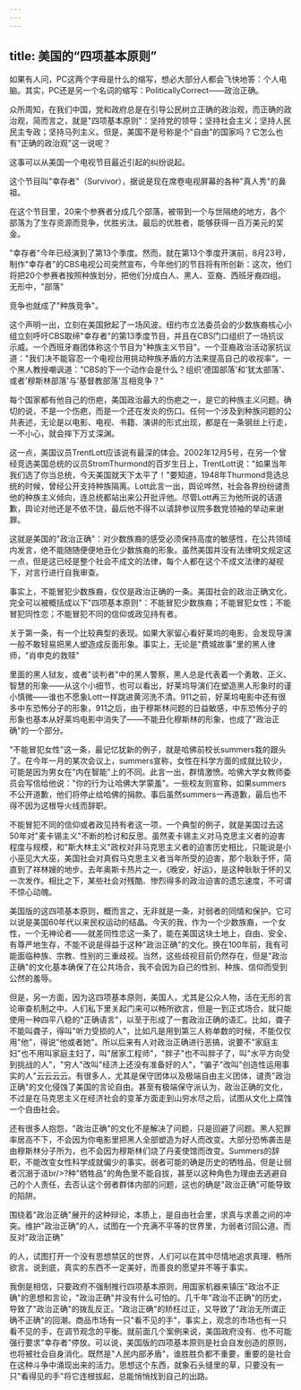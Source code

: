 ```yaml
---
---
---
```

title: 美国的“四项基本原则”
---



如果有人问，PC这两个字母是什么的缩写，想必大部分人都会飞快地答：个人电脑。其实，PC还是另一个名词的缩写：PoliticallyCorrect――政治正确。

众所周知，在我们中国，党和政府总是在引导公民树立正确的政治观，而正确的政治观，简而言之，就是"四项基本原则"：坚持党的领导；坚持社会主义；坚持人民民主专政；坚持马列主义。但是，美国不是号称是个"自由"的国家吗？它怎么也有"正确的政治观"这一说呢？

这事可以从美国一个电视节目最近引起的纠纷说起。

这个节目叫"幸存者"（Survivor），据说是现在席卷电视屏幕的各种"真人秀"的鼻祖。

在这个节目里，20来个参赛者分成几个部落，被带到一个与世隔绝的地方，各个部落为了生存资源而竞争，优胜劣汰。最后的优胜者，能够获得一百万美元的奖金。

"幸存者"今年已经演到了第13个季度。然而，就在第13个季度开演前，8月23号，制作"幸存者"的CBS电视公司突然宣布，今年他们的节目将有所创新：这次，他们将把20个参赛者按照种族划分，把他们分成白人、黑人、亚裔、西班牙裔四组。无形中，"部落"

竞争也就成了"种族竞争"。

这个声明一出，立刻在美国掀起了一场风波。纽约市立法委员会的少数族裔核心小组立刻呼吁CBS取缔"幸存者"的第13季度节目，并且在CBS门口组织了一场抗议示威。一个西班牙裔团体称这个节目为"种族主义节目"。一个亚裔政治活动家抗议道："我们决不能容忍一个电视台用挑动种族矛盾的方法来提高自己的收视率"。一个黑人教授嘲讽道："CBS的下一个动作会是什么？组织'德国部落'和'犹太部落'、或者'穆斯林部落'与'基督教部落'互相竞争？"

每个国家都有他自己的伤疤，美国政治最大的伤疤之一，是它的种族主义问题。确切的说，不是一个伤疤，而是一个还在发炎的伤口。任何一个涉及到种族问题的公共表述，无论是以电影、电视、书籍、演讲的形式出现，都是在一条钢丝上行走，一不小心，就会摔下万丈深渊。

这一点，美国议员TrentLott应该说有最深的体会。2002年12月5号，在另一个曾经竞选美国总统的议员StromThurmond的百岁生日上，TrentLott说："如果当年我们选了你当总统，今天美国就天下太平了！"要知道，1948年Thurmond竞选总统的时候，曾经公开支持种族隔离。Lott此言一出，舆论哗然，社会各界纷纷谴责他的种族主义倾向，连总统都站出来公开批评他。尽管Lott再三为他所说的话道歉，舆论对他还是不依不饶，最后他不得不以请辞参议院多数党领袖的举动来谢罪。

这就是美国的"政治正确"：对少数族裔的感受必须保持高度的敏感性，在公共领域内发言，绝不能随随便便地丑化少数族裔的形象。虽然美国并没有法律明文规定这一点，但是这已经是整个社会不成文的法律，每个人都在这个不成文法律的凝视下，对言行进行自我审查。

事实上，不能冒犯少数族裔，仅仅是政治正确的一条。美国社会的政治正确文化，完全可以被概括成以下"四项基本原则"：不能冒犯少数族裔；不能冒犯女性；不能冒犯同性恋；不能冒犯不同的信仰或政见持有者。

关于第一条，有一个比较典型的表现。如果大家留心看好莱坞的电影，会发现导演一般不敢轻易把黑人塑造成反面形象。事实上，无论是"费城故事"里的黑人律师，"肖申克的救赎"

里面的黑人狱友，或者"谈判者"中的黑人警察，黑人总是代表着一个勇敢、正义、智慧的形象――从这个小细节，也可以看出，好莱坞导演们在塑造黑人形象时的谨小慎微――谁也不愿象Lott一样跳进黄河洗不清。911之前，好莱坞电影中还有很多中东恐怖分子的形象，911之后，由于穆斯林问题的日益敏感，中东恐怖分子的形象也基本从好莱坞电影中消失了――不能丑化穆斯林的形象，也成了"政治正确"的一个部分。

"不能冒犯女性"这一条，最记忆犹新的例子，就是哈佛前校长summers栽的跟头了。在今年一月的某次会议上，summers宣称，女性在科学方面的成就比较少，可能是因为男女在"内在智能"上的不同。此言一出，群情激愤。哈佛大学女教师委员会写信给他说："你的行为让哈佛大学蒙羞"。一些校友则宣称，如果summers不公开道歉，他们将停止给哈佛的捐款。事后虽然summers一再道歉，最后也不得不因为这根导火线而辞职。

不能冒犯不同的信仰或者政见持有者这一项，一个典型的例子，就是美国过去这50年对"麦卡锡主义"不断的检讨和反思。虽然麦卡锡主义对马克思主义者的迫害程度与规模，和"斯大林主义"政权对非马克思主义者的迫害历史相比，只能说是小小巫见大大巫，美国社会对真假马克思主义者当年所受的迫害，那个耿耿于怀，简直到了祥林嫂的地步。去年奥斯卡热片之一，《晚安，好运》，是这种耿耿于怀的又一次发作。相比之下，某些社会对残酷、惨烈得多的政治迫害的遗忘速度，不可谓不惊心动魄。

美国版的这四项基本原则，概而言之，无非就是一条，对弱者的同情和保护。它可以说是美国60年代以来民权运动的结晶。今天的我，作为一个少数族裔，一个女性，一个无神论者――就差同性恋这一条了，能在美国这块土地上，自由、安全、有尊严地生存，不能不说是得益于这种"政治正确"的文化。换在100年前，我有可能面临种族、宗教、性别的三重歧视。当然，这些歧视目前仍然存在，但是"政治正确"的文化基本确保了在公共场合，我不会因为自己的性别、种族、信仰而受到公然的羞辱。

但是，另一方面，因为这四项基本原则，美国人，尤其是公众人物，活在无形的言论审查机制之中。人们私下里关起门来可以畅所欲言，但是一到正式场合，就只能使用一种四平八稳的"正确语言"，以至于形成了一套政治正确的语汇。比如，聋子不能叫聋子，得叫"听力受损的人"，比如凡是用到第三人称单数的时候，不能仅仅用"他"，得说"他或者她"。所以后来有人对政治正确进行恶搞，说要不"家庭主妇"也不用叫家庭主妇了，叫"居家工程师"，"胖子"也不叫胖子了，叫"水平方向受到挑战的人"，"穷人"改叫"经济上还没有准备好的人"，"骗子"改叫"创造性运用事实的人"云云云云。有很多人，尤其是保守团体以及极端自由主义团体，谴责"政治正确"的文化侵蚀了美国的言论自由。甚至有极端保守派认为，政治正确的文化，不过是在马克思主义在经济社会的变革方面走到山穷水尽之后，试图从文化上腐蚀一个自由社会。

还有很多人抱怨，"政治正确"的文化不是解决了问题，只是回避了问题。黑人犯罪率居高不下，不会因为你电影里把黑人全部塑造为好人而改变。大部分恐怖袭击是由穆斯林分子所为，也不会因为穆斯林们烧了丹麦使馆而改变。Summers的辞职，不能改变女性科学成就偏少的事实。弱者可能的确是历史的牺牲品，但是让弱者沉溺于迼br/>?种"牺牲品"的角色里不能自拔，甚至以这种角色为理由去逃避自己的个人责任，去否认这个弱者群体内部的问题，这也的确是"政治正确"可能导致的陷阱。

围绕着"政治正确"展开的这种辩论，本质上，是自由社会里，求真与求善之间的冲突。维护"政治正确"的人，试图在一个充满不平等的世界里，为弱者讨回公道。而反对"政治正确"

的人，试图打开一个没有思想禁区的世界，人们可以在其中尽情地追求真理、畅所欲言。说到底，真实的东西不一定美好，而善良的愿望并不等于事实。

我倒是相信，只要政府不强制推行四项基本原则，用国家机器来镇压"政治不正确"的思想和言论，"政治正确"并没有什么可怕的。几千年"政治不正确"的历史，导致了"政治正确"的拨乱反正。"政治正确"的矫枉过正，又导致了"政治无所谓正确不正确"的回潮。商品市场有一只"看不见的手"，事实上，观念的市场也有一只看不见的手，在调节观念的平衡。就前面几个案例来说，美国政府没有、也不可能强行要求"幸存者"停放。可以说，美国版的四项基本原则是社会自发创造的原则，也将被社会自身消化。既然是"人民内部矛盾"，谁胜胜负都不重要，重要的是社会在这种斗争中涌现出来的活力。思想这个东西，就象石头缝里的草，只要没有一只"看得见的手"将它连根拔起，总能悄悄找到自己的出路。